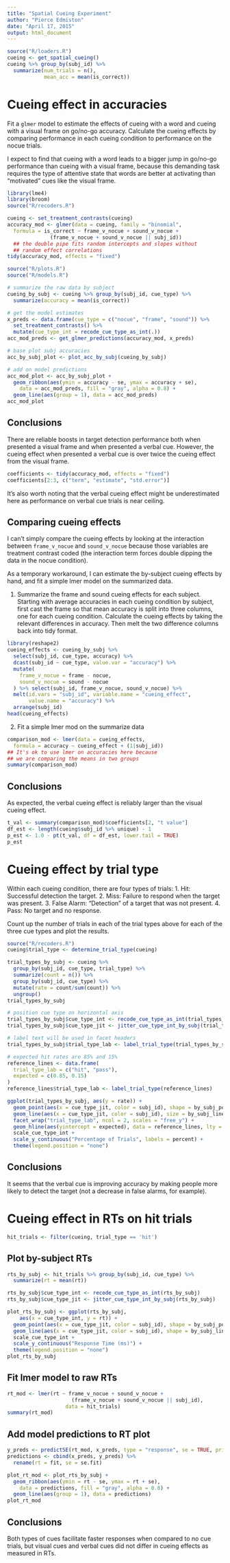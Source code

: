 ```yaml
---
title: "Spatial Cueing Experiment"
author: "Pierce Edmiston"
date: "April 17, 2015"
output: html_document
---
```


```r
source("R/loaders.R")
cueing <- get_spatial_cueing()
cueing %>% group_by(subj_id) %>%
  summarize(num_trials = n(),
            mean_acc = mean(is_correct))
```

# Cueing effect in accuracies
Fit a `glmer` model to estimate the effects of
cueing with a word and cueing with a visual frame on go/no-go accuracy.
Calculate the cueing effects by comparing performance in each cueing condition
to performance on the nocue trials.

I expect to find that cueing with a word leads to a bigger jump in
go/no-go performance than cueing with a visual frame, because this
demanding task requires the type of attentive state that words
are better at activating than "motivated" cues like the visual frame.

```r
library(lme4)
library(broom)
source("R/recoders.R")

cueing <- set_treatment_contrasts(cueing)
accuracy_mod <- glmer(data = cueing, family = "binomial",
  formula = is_correct ~ frame_v_nocue + sound_v_nocue + 
              (frame_v_nocue + sound_v_nocue || subj_id))
  ## the double pipe fits random intercepts and slopes without
  ## random effect correlations
tidy(accuracy_mod, effects = "fixed")
```

```r
source("R/plots.R")
source("R/models.R")

# summarize the raw data by subject
cueing_by_subj <- cueing %>% group_by(subj_id, cue_type) %>%
  summarize(accuracy = mean(is_correct))

# get the model estimates
x_preds <- data.frame(cue_type = c("nocue", "frame", "sound")) %>%
  set_treatment_contrasts() %>%
  mutate(cue_type_int = recode_cue_type_as_int(.))
acc_mod_preds <- get_glmer_predictions(accuracy_mod, x_preds)

# base plot subj accuracies
acc_by_subj_plot <- plot_acc_by_subj(cueing_by_subj)

# add on model predictions
acc_mod_plot <- acc_by_subj_plot +
  geom_ribbon(aes(ymin = accuracy - se, ymax = accuracy + se),
    data = acc_mod_preds, fill = "gray", alpha = 0.8) +
  geom_line(aes(group = 1), data = acc_mod_preds)
acc_mod_plot
```

## Conclusions
There are reliable boosts in target detection performance both
when presented a visual frame and when presented a verbal cue.
However, the cueing effect when presented a verbal cue is over
twice the cueing effect from the visual frame.

```r
coefficients <- tidy(accuracy_mod, effects = "fixed")
coefficients[2:3, c("term", "estimate", "std.error")]
```

It's also worth noting that the verbal cueing effect might
be underestimated here as performance on verbal cue trials
is near ceiling.

## Comparing cueing effects
I can't simply compare the cueing effects by looking at the
interaction between `frame_v_nocue` and `sound_v_nocue`
because those variables are treatment contrast coded
(the interaction term forces double dipping the data in
the nocue condition).

As a temporary workaround, I can estimate the by-subject
cueing effects by hand, and fit a simple lmer model on
the summarized data.

1. Summarize the frame and sound cueing effects for each subject.
Starting with average accuracies in each cueing condition by subject,
first cast the frame so that mean accuracy is split into three columns,
one for each cueing condition. Calculate the cueing effects by taking
the relevant differences in accuracy. Then melt the two difference
columns back into tidy format.
```r
library(reshape2)
cueing_effects <- cueing_by_subj %>%
  select(subj_id, cue_type, accuracy) %>%
  dcast(subj_id ~ cue_type, value.var = "accuracy") %>%
  mutate(
    frame_v_nocue = frame - nocue,
    sound_v_nocue = sound - nocue
  ) %>% select(subj_id, frame_v_nocue, sound_v_nocue) %>%
  melt(id.vars = "subj_id", variable.name = "cueing_effect", 
       value.name = "accuracy") %>%
  arrange(subj_id)
head(cueing_effects)
```

2. Fit a simple lmer mod on the summarize data
```r
comparison_mod <- lmer(data = cueing_effects,
  formula = accuracy ~ cueing_effect + (1|subj_id))
## It's ok to use lmer on accuracies here because
## we are comparing the means in two groups
summary(comparison_mod)
```

## Conclusions
As expected, the verbal cueing effect is reliably larger than
the visual cueing effect.

```r
t_val <- summary(comparison_mod)$coefficients[2, "t value"]
df_est <- length(cueing$subj_id %>% unique) - 1
p_est <- 1.0 - pt(t_val, df = df_est, lower.tail = TRUE)
p_est
```

# Cueing effect by trial type
Within each cueing condition, there are four types of trials:
1. Hit: Successful detection the target.
2. Miss: Failure to respond when the target was present.
3. False Alarm: "Detection" of a target that was not present.
4. Pass: No target and no response.

Count up the number of trials in each of the trial types above
for each of the three cue types and plot the results.
```r
source("R/recoders.R")
cueing$trial_type <- determine_trial_type(cueing)

trial_types_by_subj <- cueing %>% 
  group_by(subj_id, cue_type, trial_type) %>%
  summarize(count = n()) %>%
  group_by(subj_id, cue_type) %>%
  mutate(rate = count/sum(count)) %>%
  ungroup()
trial_types_by_subj
```

```r
# position cue type on horizontal axis
trial_types_by_subj$cue_type_int <- recode_cue_type_as_int(trial_types_by_subj)
trial_types_by_subj$cue_type_jit <- jitter_cue_type_int_by_subj(trial_types_by_subj)

# label text will be used in facet headers
trial_types_by_subj$trial_type_lab <- label_trial_type(trial_types_by_subj)
```

```r
# expected hit rates are 85% and 15%
reference_lines <- data.frame(
  trial_type_lab = c("hit", "pass"),
  expected = c(0.85, 0.15)
)
reference_lines$trial_type_lab <- label_trial_type(reference_lines)

ggplot(trial_types_by_subj, aes(y = rate)) +
  geom_point(aes(x = cue_type_jit, color = subj_id), shape = by_subj_point_shape) +
  geom_line(aes(x = cue_type_jit, color = subj_id), size = by_subj_line_size) +
  facet_wrap("trial_type_lab", ncol = 2, scales = "free_y") +
  geom_hline(aes(yintercept = expected), data = reference_lines, lty = 2) +
  scale_cue_type_int +
  scale_y_continuous("Percentage of Trials", labels = percent) +
  theme(legend.position = "none")
```

## Conclusions
It seems that the verbal cue is improving accuracy by making people more
likely to detect the target (not a decrease in false alarms, for example).

# Cueing effect in RTs on hit trials
```r
hit_trials <- filter(cueing, trial_type == 'hit')
```

## Plot by-subject RTs
```r
rts_by_subj <- hit_trials %>% group_by(subj_id, cue_type) %>%
  summarize(rt = mean(rt))

rts_by_subj$cue_type_int <- recode_cue_type_as_int(rts_by_subj)
rts_by_subj$cue_type_jit <- jitter_cue_type_int_by_subj(rts_by_subj)

plot_rts_by_subj <- ggplot(rts_by_subj,
    aes(x = cue_type_int, y = rt)) +
  geom_point(aes(x = cue_type_jit, color = subj_id), shape = by_subj_point_shape) +
  geom_line(aes(x = cue_type_jit, color = subj_id), shape = by_subj_line_size) +
  scale_cue_type_int +
  scale_y_continuous("Response Time (ms)") +
  theme(legend.position = "none")
plot_rts_by_subj
```

## Fit lmer model to raw RTs
```r
rt_mod <- lmer(rt ~ frame_v_nocue + sound_v_nocue +
                     (frame_v_nocue + sound_v_nocue || subj_id),
                   data = hit_trials)
summary(rt_mod)
```

## Add model predictions to RT plot
```r
y_preds <- predictSE(rt_mod, x_preds, type = "response", se = TRUE, print.matrix = TRUE)
predictions <- cbind(x_preds, y_preds) %>%
  rename(rt = fit, se = se.fit)

plot_rt_mod <- plot_rts_by_subj +
  geom_ribbon(aes(ymin = rt - se, ymax = rt + se),
    data = predictions, fill = "gray", alpha = 0.8) +
  geom_line(aes(group = 1), data = predictions)
plot_rt_mod
```

## Conclusions
Both types of cues facilitate faster responses when compared to no cue trials,
but visual cues and verbal cues did not differ in cueing effects as measured
in RTs.
